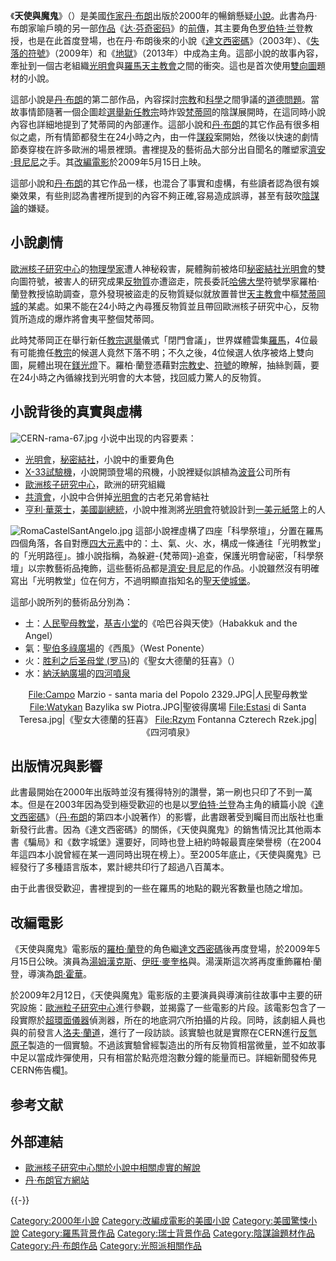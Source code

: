 {{Otheruses|subject=小說天使与魔鬼|other=電影|天使与魔鬼 (电影)}}
{{copyedit|time=2013-06-17T12:21:14+00:00}}
{{noteTA
|1=zh-hans:光照派; zh-hant:光明會;
|2=zh-hans:双元式图标; zh-hant:雙向圖;
|3=zh-hans:罗伯特·兰登; zh-hant:羅柏·蘭登;
|4=zh-hans:騙局; zh-hant:大騙局;
|5=zh-hans:数字城堡; zh-hant:數位密碼;
|6=zh-hans:达·芬奇密码; zh-hant:達文西密碼;
}}
{{infobox Book <!-- See Wikipedia:WikiProject_Novels or Wikipedia:WikiProject_Books -->
| name          = 天使與魔鬼
| title_orig    = ''Angels & Demons''
| translator    =
| image         = 
| image_caption = 初版封面
| author        = [[丹·布朗|丹·布朗]]
| cover_artist  =
| country       = {{USA}}
| language      = [[英文|英文]]
| series        = [[羅柏·蘭登|羅柏·蘭登]] #1
| genre         = [[懸疑小說|懸疑]]、驚悚小說
| publisher     = [[Pocket_Books|Pocket Books]]
| release_date  = 2000年5月
| media_type    = 印刷品（精裝、平裝）
| pages         = 616頁
| isbn          = ISBN 0-671-02735-2
| preceded_by   = [[數位密碼|數位密碼]]
| followed_by   = [[大騙局|大騙局]]
}}

《'''天使與魔鬼'''》（{{lang-en|'''''Angels and Demons'''''}}）是美國[[作家|作家]][[丹·布朗|丹·布朗]]出版於2000年的暢銷懸疑[[小說|小說]]。此書為丹·布朗家喻戶曉的另一部[[作品|作品]]《[[达·芬奇密码|达·芬奇密码]]》的[[前傳|前傳]]，其主要角色[[羅柏·蘭登|罗伯特·兰登]]教授，也是在此首度登場，也在丹·布朗後來的小說《[[達文西密碼|達文西密碼]]》（2003年）、《[[失落的符號|失落的符號]]》（2009年）和《[[地獄_(小說)|地獄]]》（2013年）中成為主角。這部小說的故事內容，牽扯到一個古老組織[[光明會|光明會]]與[[羅馬天主教會|羅馬天主教會]]之間的衝突。這也是首次使用[[雙向圖|雙向圖]]題材的小說。

這部小說是[[丹·布朗|丹·布朗]]的第二部作品，內容探討[[宗教|宗教]]和[[科學|科學]]之間爭議的[[道德|道德]][[問題|問題]]。當故事情節隨著一個企圖趁[[教宗選舉|選舉新任教宗]]時炸毀[[梵蒂岡|梵蒂岡]]的陰謀展開時，在這同時小說內容也詳細地提到了梵蒂岡的內部運作。這部小說和[[丹·布朗|丹·布朗]]的其它作品有很多相似之處，所有情節都發生在24小時之內，由一件[[謀殺|謀殺]]案開始，然後以快速的劇情節奏穿梭在許多歐洲的場景裡頭。書裡提及的藝術品大部分出自聞名的雕塑家[[濟安·貝尼尼|濟安·貝尼尼]]之手。其[[天使與魔鬼_(電影)|改編電影]]於2009年5月15日上映。

這部小說和[[丹·布朗|丹·布朗]]的其它作品一樣，也混合了事實和虛構，有些讀者認為很有娛樂效果，有些則認為書裡所提到的內容不夠正確,容易造成誤導，甚至有鼓吹[[陰謀論|陰謀論]]的嫌疑。

== 小說劇情 ==
[[歐洲核子研究中心|歐洲核子研究中心]]的[[物理學家|物理學家]]遭人神秘殺害，屍體胸前被烙印[[秘密結社|秘密結社]][[光明會|光明會]]的雙向圖符號，被害人的研究成果[[反物質|反物質]]亦遭盜走，院長委託[[哈佛大學|哈佛大學]]符號學家羅柏·蘭登教授協助調查，意外發現被盜走的反物質疑似就放置普世[[天主教會|天主教會]]中樞[[梵蒂岡城|梵蒂岡城]]的某處。如果不能在24小時之內尋獲反物質並且帶回歐洲核子研究中心，反物質所造成的爆炸將會夷平整個梵蒂岡。

此時梵蒂岡正在舉行新任[[教宗選舉|教宗選舉]]儀式「閉門會議」，世界媒體雲集[[羅馬|羅馬]]，4位最有可能擔任[[教宗|教宗]]的候選人竟然下落不明；不久之後，4位候選人依序被烙上雙向圖，屍體出現在[[鎂光燈|鎂光燈]]下。羅柏·蘭登憑藉對[[宗教史|宗教史]]、[[符號|符號]]的瞭解，抽絲剝繭，要在24小時之內循線找到光明會的大本營，找回威力驚人的反物質。

== 小說背後的真實與虛構 ==
[[File:CERN-rama-67.jpg|thumb]]
小说中出现的内容要素：

* [[光明會|光明會]]，[[秘密結社|秘密結社]]，小說中的重要角色
* [[X-33試驗機|X-33試驗機]]，小說開頭登場的飛機，小說裡疑似誤植為[[波音|波音]]公司所有
* [[歐洲核子研究中心|歐洲核子研究中心]]，歐洲的研究組織
* [[共濟會|共濟會]]，小說中合併掉[[光明會|光明會]]的古老兄弟會結社
* [[亨利·華萊士|亨利·華萊士]]，[[美國副總統|美國副總統]]，小說中推測將[[光明會|光明會]]符號設計到[[一美元紙幣|一美元紙幣]]上的人

[[File:RomaCastelSantAngelo.jpg|left]]
這部小說裡虛構了四座「科學祭壇」，分置在羅馬四個角落，各自對應[[四元素說|四大元素]]中的：土、氣、火、水，構成一條通往「光明教堂」的「光明路徑」。據小說指稱，為躲避-{梵蒂岡}-追查，保護光明會祕密，「科學祭壇」以宗教藝術品掩飾，這些藝術品都是[[濟安·貝尼尼|濟安·貝尼尼]]的作品。小說雖然沒有明確寫出「光明教堂」位在何方，不過明顯直指知名的[[聖天使城堡|聖天使城堡]]。

這部小說所列的藝術品分別為：
* 土：[[人民聖母教堂|人民聖母教堂]]，[[基吉小堂|基吉小堂]]的《哈巴谷與天使》（Habakkuk and the Angel）
* 氣：[[聖伯多祿廣場|聖伯多祿廣場]]的《西風》（West Ponente）
* 火：[[胜利之后圣母堂_(罗马)|胜利之后圣母堂 (罗马)]]的《聖女大德蘭的狂喜》（{{link-en|Ecstasy of Saint Teresa|Ecstasy of Saint Teresa}}）
* 水：[[納沃納廣場|納沃納廣場]]的[[四河噴泉|四河噴泉]]

<center>
<gallery>
File:Campo Marzio - santa maria del Popolo 2329.JPG|人民聖母教堂
File:Watykan Bazylika sw Piotra.JPG|聖彼得廣場
File:Estasi di Santa Teresa.jpg|《聖女大德蘭的狂喜》
File:Rzym Fontanna Czterech Rzek.jpg|《四河噴泉》
</gallery>
</center>

== 出版情况與影響 ==

此書最開始在2000年出版時並沒有獲得特別的讚譽，第一刷也只印了不到一萬本。但是在2003年因為受到極受歡迎的也是以[[羅柏·蘭登|罗伯特·兰登]]為主角的續篇小說《[[達文西密碼|達文西密碼]]》（[[丹·布朗|丹·布朗]]的第四本小說著作）的影響，此書跟著受到矚目而出版社也重新發行此書。因為《達文西密碼》的關係，《天使與魔鬼》的銷售情況比其他兩本書《騙局》和《数字城堡》還要好，同時也登上紐約時報最賣座榮譽榜（在2004年這四本小說曾經在某一週同時出現在榜上）。至2005年底止，《天使與魔鬼》已經發行了多種語言版本，累計總共印行了超過八百萬本。

由于此書很受歡迎，書裡提到的一些在羅馬的地點的觀光客數量也随之增加。

==改編電影==
{{main|天使與魔鬼 (電影)}}
《天使與魔鬼》電影版的[[羅柏·蘭登|羅柏·蘭登]]的角色繼[[達文西密碼_(電影)|達文西密碼]]後再度登場，於2009年5月15日公映。演員為[[湯姆漢克斯|湯姆漢克斯]]、[[伊旺·麥奎格|伊旺·麥奎格]]與{{link-en|艾葉蕾特·祖兒|Ayelet Zurer}}。湯漢斯這次將再度重飾羅柏·蘭登，導演為[[朗·霍華|朗·霍華]]。

於2009年2月12日，《天使與魔鬼》電影版的主要演員與導演前往故事中主要的研究設施：[[歐洲核子研究組織|歐洲粒子研究中心]]進行參觀，並揭露了一些電影的片段。該電影包含了一段實際於[[超環面儀器|超環面儀器]]偵測器，所在的地底洞穴所拍攝的片段。同時，該劇組人員也與{{link-en|ATHENA實驗|ATHENA}}的前發言人[[洛夫·蘭道|洛夫·蘭道]]，進行了一段訪談。該實驗也就是實際在CERN進行[[反物質|反氫原子]]製造的一個實驗。不過該實驗曾經製造出的所有反物質相當微量，並不如故事中足以當成炸彈使用，只有相當於點亮燈泡數分鐘的能量而已。詳細新聞發佈見CERN佈告欄[http://cdsweb.cern.ch/journal/article?issue=10/2009&name=CERNBulletin&category=News%20Articles&number=1&ln=en]。

== 参考文献 ==
{{Reflist}}

== 外部連結 ==
* [https://web.archive.org/web/20071007122939/http://public.web.cern.ch/Public/Content/Chapters/Spotlight/SpotlightAandD-en.html 歐洲核子研究中心關於小說中相關虛實的解說]
* [http://www.danbrown.com/ 丹·布朗官方網站] {{Wayback|url=http://www.danbrown.com/ |date=20080325062025 }}

{{-}}
{{Dan Brown}}

{{Authority control}}

{{DEFAULTSORT:Angels and Demons}}
[[Category:2000年小說|Category:2000年小說]]
[[Category:改編成電影的美國小說|Category:改編成電影的美國小說]]
[[Category:美國驚悚小說|Category:美國驚悚小說]]
[[Category:羅馬背景作品|Category:羅馬背景作品]]
[[Category:瑞士背景作品|Category:瑞士背景作品]]
[[Category:陰謀論題材作品|Category:陰謀論題材作品]]
[[Category:丹·布朗作品|Category:丹·布朗作品]]
[[Category:光照派相關作品|Category:光照派相關作品]]